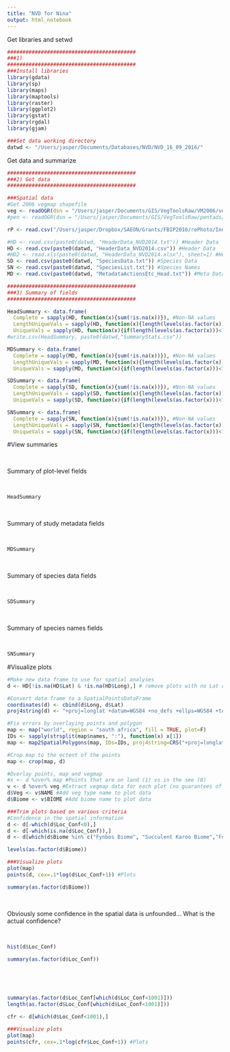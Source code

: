 ```yaml
---
title: "NVD for Nina"
output: html_notebook
---
```


Get libraries and setwd

```r
##########################################
###1) 
##########################################
###Install libraries
library(gdata)
library(sp)
library(maps)
library(maptools)
library(raster)
library(ggplot2)
library(gstat)
library(rgdal)
library(gjam)

###Set data working directory
datwd <- "/Users/jasper/Documents/Databases/NVD/NVD_16_09_2016/"
```

Get data and summarize

```r
##########################################
###2) Get data
##########################################

###Spatial data
#Get 2006 vegmap shapefile
veg <- readOGR(dsn = "/Users/jasper/Documents/GIS/VegToolsRaw/VM2006/vegmap2006_geo.shp", layer = "vegmap2006_geo") #Vegmap
#pen <- readOGR(dsn = "/Users/jasper/Documents/GIS/VegToolsRaw/pentads/pentads/PENT_PRO.SHP", layer = "PENT_PRO")

rP <- read.csv("/Users/jasper/Dropbox/SAEON/Grants/FBIP2016/rePhoto/Index to database 16.iv.2013.csv", stringsAsFactors = F) #rePhoto database

#HD <- read.csv(paste0(datwd, "HeaderData_NVD2014.txt")) #Header Data
HD <- read.csv(paste0(datwd, "HeaderData_NVD2014.csv")) #Header Data
#HD2 <- read.xls(paste0(datwd, "HeaderData_NVD2014.xlsx"), sheet=1) #Header Data
SD <- read.csv(paste0(datwd, "SpeciesData.txt")) #Species Data
SN <- read.csv(paste0(datwd, "SpeciesList.txt")) #Species Names
MD <- read.csv(paste0(datwd, "MetadataActionsEtc_Head.txt")) #Meta Data

##########################################
###3) Summary of fields
##########################################

HeadSummary <- data.frame(
  Complete = sapply(HD, function(x){sum(!is.na(x))}), #Non-NA values
  LengthUniqueVals = sapply(HD, function(x){length(levels(as.factor(x)))}), #Number of unique values or factor levels
  UniqueVals = sapply(HD, function(x){if(length(levels(as.factor(x)))<100) {paste(levels(as.factor(x)), collapse=",")} else {">100"}}))
#write.csv(HeadSummary, paste0(datwd,"SummaryStats.csv"))

MDSummary <- data.frame(
  Complete = sapply(MD, function(x){sum(!is.na(x))}), #Non-NA values
  LengthUniqueVals = sapply(MD, function(x){length(levels(as.factor(x)))}), #Number of unique values or factor levels
  UniqueVals = sapply(MD, function(x){if(length(levels(as.factor(x)))<100) {paste(levels(as.factor(x)), collapse=",")} else {">100"}}))

SDSummary <- data.frame(
  Complete = sapply(SD, function(x){sum(!is.na(x))}), #Non-NA values
  LengthUniqueVals = sapply(SD, function(x){length(levels(as.factor(x)))}), #Number of unique values or factor levels
  UniqueVals = sapply(SD, function(x){if(length(levels(as.factor(x)))<100) {paste(levels(as.factor(x)), collapse=",")} else {">100"}}))

SNSummary <- data.frame(
  Complete = sapply(SN, function(x){sum(!is.na(x))}), #Non-NA values
  LengthUniqueVals = sapply(SN, function(x){length(levels(as.factor(x)))}), #Number of unique values or factor levels
  UniqueVals = sapply(SN, function(x){if(length(levels(as.factor(x)))<100) {paste(levels(as.factor(x)), collapse=",")} else {">100"}}))

```

#View summaries

<br>

Summary of plot-level fields

<br>

```r
HeadSummary
```

<br>

Summary of study metadata fields

<br>

```r
MDSummary
```

<br>

Summary of species data fields

<br>

```r
SDSummary
```

<br>

Summary of species names fields

<br>

```r
SNSummary
```

#Visualize plots

```r
#Make new data frame to use for spatial analyses
d <- HD[!is.na(HD$Lat) & !is.na(HD$Long),] # remove plots with no Lat or Long

#Convert data frame to a SpatialPointsDataFrame
coordinates(d) <- cbind(d$Long, d$Lat)
proj4string(d) <- "+proj=longlat +datum=WGS84 +no_defs +ellps=WGS84 +towgs84=0,0,0" #Assign a coordinate reference system (Geographic WGS84)

#Fix errors by overlaying points and polygon
map <- map("world", region = "south africa", fill = TRUE, plot=F)
IDs <- sapply(strsplit(map$names, ":"), function(x) x[1])
map <- map2SpatialPolygons(map, IDs=IDs, proj4string=CRS("+proj=longlat +datum=WGS84 +no_defs +ellps=WGS84 +towgs84=0,0,0"))

#Crop map to the ectent of the points
map <- crop(map, d)

#Overlay points, map and vegmap
#x <- d %over% map #Points that are on land (1) vs in the see (0)
v <- d %over% veg #Extract vegmap data for each plot (no guarantees of spatial accuracy though!)
d$Veg <- v$NAME #Add veg type name to plot data
d$Biome <- v$BIOME #Add biome name to plot data

###Trim plots based on various criteria
#Confidence in the spatial information
d <- d[-which(d$Loc_Conf<0),]
d <- d[-which(is.na(d$Loc_Conf)),]
d <- d[which(d$Biome %in% c("Fynbos Biome", "Succulent Karoo Biome","Forests")),]

levels(as.factor(d$Biome))

###Visualize plots
plot(map)
points(d, cex=.1*log(d$Loc_Conf+1)) #Plots

summary(as.factor(d$Biome))
```

<br>

Obviously some confidence in the spatial data is unfounded... What is the actual confidence?

<br>

```r

hist(d$Loc_Conf)

summary(as.factor(d$Loc_Conf))

```

<br>



<br>

```r
summary(as.factor(d$Loc_Conf[which(d$Loc_Conf<1001)]))
length(as.factor(d$Loc_Conf[which(d$Loc_Conf<1001)]))
```

```r
cfr <- d[which(d$Loc_Conf<1001),]

###Visualize plots
plot(map)
points(cfr, cex=.1*log(cfr$Loc_Conf+1)) #Plots


```




